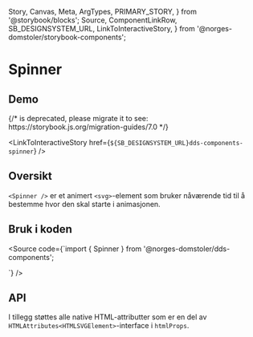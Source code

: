   Story,
  Canvas,
  Meta,
  ArgTypes,
  PRIMARY_STORY,
} from '@storybook/blocks';
  Source,
  ComponentLinkRow,
  SB_DESIGNSYSTEM_URL,
  LinkToInteractiveStory,
} from '@norges-domstoler/storybook-components';

<Meta of={SpinnerStories} />

# Spinner

<ComponentLinkRow
  docsHref="https://design.domstol.no/987b33f71/p/37e415-spinner/b/7539bc"
  githubHref="https://github.com/domstolene/designsystem/tree/master/components/src/components/Spinner"
/>

## Demo

<Canvas>
  {/* <Story id="dds-components-spinner--default" /> is deprecated, please migrate it to <Story of={referenceToStory} /> see: https://storybook.js.org/migration-guides/7.0 */}

  <Story id="dds-components-spinner--default" />
</Canvas>

<LinkToInteractiveStory href={`${SB_DESIGNSYSTEM_URL}dds-components-spinner`} />

## Oversikt

`<Spinner />` er et animert `<svg>`-element som bruker nåværende tid til å bestemme hvor den skal starte i animasjonen.

## Bruk i koden

<Source
  code={`import { Spinner } from '@norges-domstoler/dds-components';

<Spinner />
`} />

## API

<ArgTypes story={PRIMARY_STORY} />

I tillegg støttes alle native HTML-attributter som er en del av `HTMLAttributes<HTMLSVGElement>`-interface i `htmlProps`.
